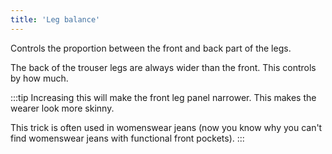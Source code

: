 ```yaml
---
title: 'Leg balance'
---
```


Controls the proportion between the front and back part of the legs.

The back of the trouser legs are always wider than the front. This controls by
how much.

:::tip
Increasing this will make the front leg panel narrower.
This makes the wearer look more skinny.

This trick is often used in womenswear jeans (now you know why you can't find
womenswear jeans with functional front pockets).
:::
